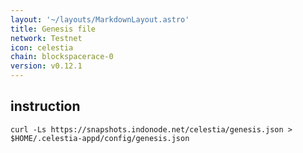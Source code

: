 ```yaml
---
layout: '~/layouts/MarkdownLayout.astro'
title: Genesis file
network: Testnet
icon: celestia
chain: blockspacerace-0
version: v0.12.1
---
```

## instruction

```
curl -Ls https://snapshots.indonode.net/celestia/genesis.json > $HOME/.celestia-appd/config/genesis.json
```